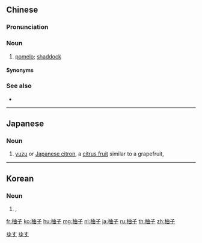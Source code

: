 ==Chinese==
{{zh-forms}}

===Pronunciation===
{{zh-pron
|m=yòuzi
|c=jau6-2 zi2
|cat=n
}}

===Noun===
{{zh-noun}}

# [[pomelo]]; [[shaddock]]

====Synonyms====
{{zh-dial}}

===See also===
* {{zh-l|葡萄柚|grapefruit}}

{{zh-cat|Citrus subfamily plants}}

----

==Japanese==
{{ja-kanjitab|柚|子}}
{{wikipedia|Yuzu}}

===Noun===
{{ja-noun|ゆず}}

# [[yuzu]] or [[Japanese citron]], a [[citrus fruit]] similar to a grapefruit, {{taxlink|Citrus junos|species|noshow=1}}

[[Category:ja:Fruits|ゆす]]
[[Category:ja:Spices and herbs|ゆす]]

----

==Korean==
{{ko-hanjatab|柚|子}}

===Noun===
{{ko-noun|rv=yuja|hangeul=유자}}

# {{hanja form of|유자|[[yuzu]] or {{vern|Japanese citron}}}}, {{taxlink|Citrus junos|species|noshow=1}}

[[fr:柚子]]
[[ko:柚子]]
[[hu:柚子]]
[[mg:柚子]]
[[nl:柚子]]
[[ja:柚子]]
[[ru:柚子]]
[[th:柚子]]
[[zh:柚子]]